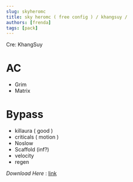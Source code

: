 ```yaml
---
slug: skyheromc
title: sky heromc ( free config ) / khangsuy /
authors: [frenda]
tags: [pack]
---
```


Cre: KhangSuy

# AC 

- Grim
- Matrix

# Bypass
- killaura ( good )
- criticals ( motion )
- Noslow
- Scaffold (inf?)
- velocity
- regen

*Download Here* : [link](https://cdn.discordapp.com/attachments/1144086656396296192/1144086696586125342/khangcuclient_sky.json  )